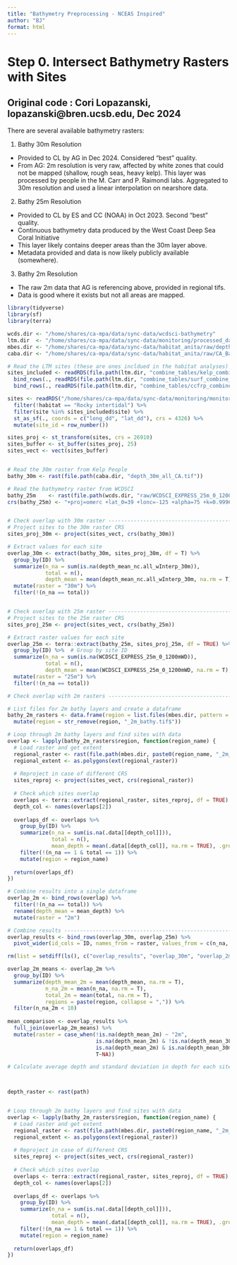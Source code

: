 ```yaml
---
title: "Bathymetry Preprocessing - NCEAS Inspired"
author: "BJ"
format: html
---
```



# Step 0. Intersect Bathymetry Rasters with Sites
## Original code : Cori Lopazanski, lopazanski@bren.ucsb.edu, Dec 2024

There are several available bathymetry rasters:

1. Bathy 30m Resolution

- Provided to CL by AG in Dec 2024. Considered "best" quality.
- From AG: 2m resolution is very raw, affected by white zones that could not be mapped (shallow, rough seas, heavy kelp). This layer was processed by people in the M. Carr and P. Raimondi labs. Aggregated to 30m resolution and used a linear interpolation on nearshore data.

2. Bathy 25m Resolution

- Provided to CL by ES and CC (NOAA) in Oct 2023. Second "best" quality.
- Continuous bathymetry data produced by the West Coast Deep Sea Coral Initiative
- This layer likely contains deeper areas than the 30m layer above. 
- Metadata provided and data is now likely publicly available (somewhere).

3. Bathy 2m Resolution

- The raw 2m data that AG is referencing above, provided in regional tifs.
- Data is good where it exists but not all areas are mapped.



```r
library(tidyverse)
library(sf)
library(terra)

wcds.dir <- "/home/shares/ca-mpa/data/sync-data/wcdsci-bathymetry"
ltm.dir  <- "/home/shares/ca-mpa/data/sync-data/monitoring/processed_data/update_2024"
mbes.dir <- "/home/shares/ca-mpa/data/sync-data/habitat_anita/raw/depth_MBES_CA"
caba.dir <- "/home/shares/ca-mpa/data/sync-data/habitat_anita/raw/CA_Bathy_30m"

# Read the LTM sites (these are ones incldued in the habitat analyses)
sites_included <- readRDS(file.path(ltm.dir, "combine_tables/kelp_combine_table.Rds")) %>% distinct(site, site_type) %>% 
  bind_rows(., readRDS(file.path(ltm.dir, "combine_tables/surf_combine_table.Rds")) %>% distinct(site, site_name, site_type)) %>% 
  bind_rows(., readRDS(file.path(ltm.dir, "combine_tables/ccfrp_combine_table.Rds")) %>% distinct(site, site_type))

sites <- readRDS("/home/shares/ca-mpa/data/sync-data/monitoring/monitoring_sites_clean.Rds") %>% 
  filter(!habitat == "Rocky intertidal") %>% 
  filter(site %in% sites_included$site) %>% 
  st_as_sf(., coords = c("long_dd", "lat_dd"), crs = 4326) %>% 
  mutate(site_id = row_number())

sites_proj <- st_transform(sites, crs = 26910)
sites_buffer <- st_buffer(sites_proj, 25)
sites_vect <- vect(sites_buffer)


# Read the 30m raster from Kelp People
bathy_30m <- rast(file.path(caba.dir, "depth_30m_all_CA.tif"))

# Read the bathymetry raster from WCDSCI
bathy_25m    <- rast(file.path(wcds.dir, "raw/WCDSCI_EXPRESS_25m_0_1200mWD.tif"))
crs(bathy_25m) <- "+proj=omerc +lat_0=39 +lonc=-125 +alpha=75 +k=0.9996 +x_0=0 +y_0=0 +datum=WGS84 +units=m +no_defs"


# Check overlap with 30m raster ---------------------------------------------------------------
# Project sites to the 30m raster CRS
sites_proj_30m <- project(sites_vect, crs(bathy_30m))

# Extract values for each site 
overlap_30m <- extract(bathy_30m, sites_proj_30m, df = T) %>% 
  group_by(ID) %>% 
  summarize(n_na = sum(is.na(depth_mean_nc.all_wInterp_30m)),
            total = n(),
            depth_mean = mean(depth_mean_nc.all_wInterp_30m, na.rm = T), .groups = 'drop') %>% 
  mutate(raster = "30m") %>% 
  filter(!(n_na == total))


# Check overlap with 25m raster ---------------------------------------------------------------
# Project sites to the 25m raster CRS
sites_proj_25m <- project(sites_vect, crs(bathy_25m))

# Extract raster values for each site
overlap_25m <- terra::extract(bathy_25m, sites_proj_25m, df = TRUE) %>% 
  group_by(ID) %>%  # Group by site ID
  summarize(n_na = sum(is.na(WCDSCI_EXPRESS_25m_0_1200mWD)),
            total = n(),
            depth_mean = mean(WCDSCI_EXPRESS_25m_0_1200mWD, na.rm = T), .groups = 'drop') %>% 
  mutate(raster = "25m") %>% 
  filter(!(n_na == total))

# Check overlap with 2m rasters ---------------------------------------------------------------

# List files for 2m bathy layers and create a dataframe
bathy_2m_rasters <- data.frame(region = list.files(mbes.dir, pattern = "2m_bathy\\.tif$", full.names = FALSE)) %>% 
  mutate(region = str_remove(region, "_2m_bathy.tif$")) 

# Loop through 2m bathy layers and find sites with data
overlap <- lapply(bathy_2m_rasters$region, function(region_name) {
  # Load raster and get extent
  regional_raster <- rast(file.path(mbes.dir, paste0(region_name, "_2m_bathy.tif")))
  regional_extent <- as.polygons(ext(regional_raster))
  
  # Reproject in case of different CRS
  sites_reproj <- project(sites_vect, crs(regional_raster))
  
  # Check which sites overlap
  overlaps <- terra::extract(regional_raster, sites_reproj, df = TRUE) 
  depth_col <- names(overlaps[2])
  
  overlaps_df <- overlaps %>% 
    group_by(ID) %>%
    summarize(n_na = sum(is.na(.data[[depth_col]])),
              total = n(),
              mean_depth = mean(.data[[depth_col]], na.rm = TRUE), .groups = "drop") %>% 
    filter(!(n_na == 1 & total == 1)) %>% 
    mutate(region = region_name)
  
  return(overlaps_df)
}) 

# Combine results into a single dataframe
overlap_2m <- bind_rows(overlap) %>% 
  filter(!(n_na == total)) %>% 
  rename(depth_mean = mean_depth) %>% 
  mutate(raster = "2m") 

# Combine results ------------------------------------------------------------------------------
overlap_results <- bind_rows(overlap_30m, overlap_25m) %>% 
  pivot_wider(id_cols = ID, names_from = raster, values_from = c(n_na, total, depth_mean))

rm(list = setdiff(ls(), c("overlap_results", "overlap_30m", "overlap_2m", "overlap_25m", "sites")))

overlap_2m_means <- overlap_2m %>% 
  group_by(ID) %>% 
  summarize(depth_mean_2m = mean(depth_mean, na.rm = T),
            n_na_2m = mean(n_na, na.rm = T),
            total_2m = mean(total, na.rm = T),
            regions = paste(region, collapse = ",")) %>% 
  filter(n_na_2m < 10)
  
mean_comparison <- overlap_results %>% 
  full_join(overlap_2m_means) %>% 
  mutate(raster = case_when(!is.na(depth_mean_2m) ~ "2m", 
                            is.na(depth_mean_2m) & !is.na(depth_mean_30m) ~ "30m",
                            is.na(depth_mean_2m) & is.na(depth_mean_30m) & !is.na(depth_mean_25m) ~ "25m"
                            T~NA))

# Calculate average depth and standard deviation in depth for each site and buffer



depth_raster <- rast(path)


# Loop through 2m bathy layers and find sites with data
overlap <- lapply(bathy_2m_rasters$region, function(region_name) {
  # Load raster and get extent
  regional_raster <- rast(file.path(mbes.dir, paste0(region_name, "_2m_bathy.tif")))
  regional_extent <- as.polygons(ext(regional_raster))
  
  # Reproject in case of different CRS
  sites_reproj <- project(sites_vect, crs(regional_raster))
  
  # Check which sites overlap
  overlaps <- terra::extract(regional_raster, sites_reproj, df = TRUE) 
  depth_col <- names(overlaps[2])
  
  overlaps_df <- overlaps %>% 
    group_by(ID) %>%
    summarize(n_na = sum(is.na(.data[[depth_col]])),
              total = n(),
              mean_depth = mean(.data[[depth_col]], na.rm = TRUE), .groups = "drop") %>% 
    filter(!(n_na == 1 & total == 1)) %>% 
    mutate(region = region_name)
  
  return(overlaps_df)
}) 
```

